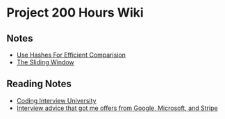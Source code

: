 = Project 200 Hours Wiki =

== Notes ==
* [[Use Hashes For Efficient Comparision]]
* [[The Sliding Window]]

== Reading Notes ==
* [[Coding Interview University]]
* [[Interview advice that got me offers from Google, Microsoft, and Stripe]]
